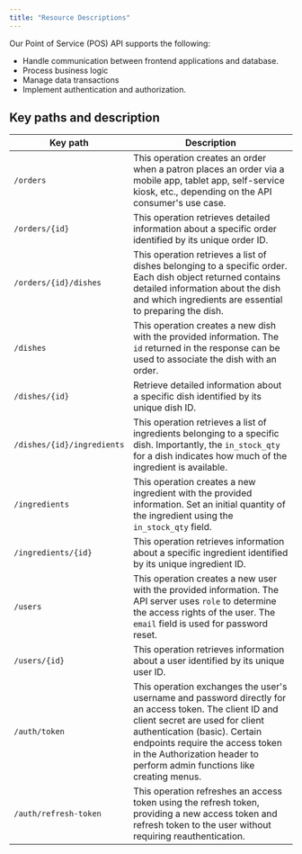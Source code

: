 ```yaml
---
title: "Resource Descriptions"
---
```


Our Point of Service (POS) API supports the following:

- Handle communication between frontend applications and database.
- Process business logic
- Manage data transactions
- Implement authentication and authorization.

## Key paths and description

| Key path | Description |
| --- | --- |
| `/orders` | This operation creates an order when a patron places an order via a mobile app, tablet app, self-service kiosk, etc., depending on the API consumer's use case. |
| `/orders/{id}` | This operation retrieves detailed information about a specific order identified by its unique order ID. |
| `/orders/{id}/dishes` | This operation retrieves a list of dishes belonging to a specific order. Each dish object returned contains detailed information about the dish and which ingredients are essential to preparing the dish. |
| `/dishes` | This operation creates a new dish with the provided information. The `id` returned in the response can be used to associate the dish with an order. |
| `/dishes/{id}` | Retrieve detailed information about a specific dish identified by its unique dish ID. |
| `/dishes/{id}/ingredients` | This operation retrieves a list of ingredients belonging to a specific dish. Importantly, the `in_stock_qty` for a dish indicates how much of the ingredient is available. |
| `/ingredients` | This operation creates a new ingredient with the provided information. Set an initial quantity of the ingredient using the `in_stock_qty` field. |
| `/ingredients/{id}` | This operation retrieves information about a specific ingredient identified by its unique ingredient ID. |
| `/users` | This operation creates a new user with the provided information. The API server uses `role` to determine the access rights of the user. The `email` field is used for password reset. |
| `/users/{id}` | This operation retrieves information about a user identified by its unique user ID. |
| `/auth/token` | This operation exchanges the user's username and password directly for an access token. The client ID and client secret are used for client authentication (basic). Certain endpoints require the access token in the Authorization header to perform admin functions like creating menus. |
| `/auth/refresh-token` | This operation refreshes an access token using the refresh token, providing a new access token and refresh token to the user without requiring reauthentication. |
